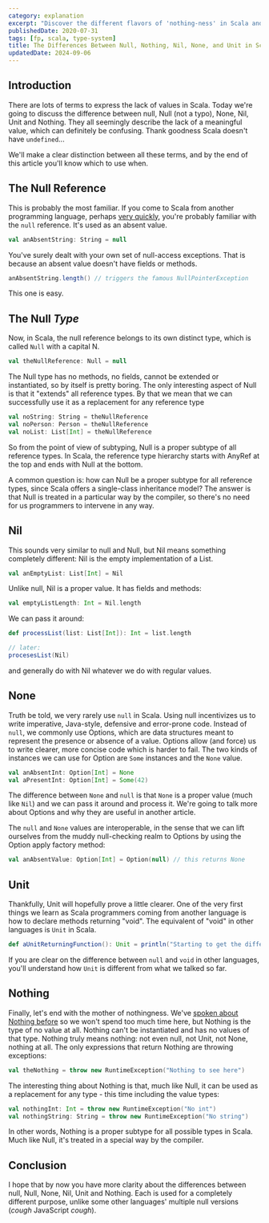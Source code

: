 ```yaml
---
category: explanation
excerpt: "Discover the different flavors of 'nothing-ness' in Scala and how they impact your code"
publishedDate: 2020-07-31
tags: [fp, scala, type-system]
title: The Differences Between Null, Nothing, Nil, None, and Unit in Scala
updatedDate: 2024-09-06
---
```


## Introduction

There are lots of terms to express the lack of values in Scala. Today we're going to discuss the difference between null, Null (not a typo), None, Nil, Unit and Nothing. They all seemingly describe the lack of a meaningful value, which can definitely be confusing. Thank goodness Scala doesn't have `undefined`...

We'll make a clear distinction between all these terms, and by the end of this article you'll know which to use when.

## The Null Reference

This is probably the most familiar. If you come to Scala from another programming language, perhaps [very quickly](/courses/scala-at-light-speed), you're probably familiar with the `null` reference. It's used as an absent value.

```scala
val anAbsentString: String = null
```

You've surely dealt with your own set of null-access exceptions. That is because an absent value doesn't have fields or methods.

```scala
anAbsentString.length() // triggers the famous NullPointerException
```

This one is easy.

## The Null _Type_

Now, in Scala, the null reference belongs to its own distinct type, which is called `Null` with a capital N.

```scala
val theNullReference: Null = null
```

The Null type has no methods, no fields, cannot be extended or instantiated, so by itself is pretty boring. The only interesting aspect of Null is that it "extends" all reference types. By that we mean that we can successfully use it as a replacement for any reference type

```scala
val noString: String = theNullReference
val noPerson: Person = theNullReference
val noList: List[Int] = theNullReference
```

So from the point of view of subtyping, Null is a proper subtype of all reference types. In Scala, the reference type hierarchy starts with AnyRef at the top and ends with Null at the bottom.

A common question is: how can Null be a proper subtype for all reference types, since Scala offers a single-class inheritance model? The answer is that Null is treated in a particular way by the compiler, so there's no need for us programmers to intervene in any way.

## Nil

This sounds very similar to null and Null, but Nil means something completely different: Nil is the empty implementation of a List.

```scala
val anEmptyList: List[Int] = Nil
```

Unlike null, Nil is a proper value. It has fields and methods:

```scala
val emptyListLength: Int = Nil.length
```

We can pass it around:

```scala
def processList(list: List[Int]): Int = list.length

// later:
procesesList(Nil)
```

and generally do with Nil whatever we do with regular values.

## None

Truth be told, we very rarely use `null` in Scala. Using null incentivizes us to write imperative, Java-style, defensive and error-prone code. Instead of `null`, we commonly use Options, which are data structures meant to represent the presence or absence of a value. Options allow (and force) us to write clearer, more concise code which is harder to fail. The two kinds of instances we can use for Option are `Some` instances and the `None` value.

```scala
val anAbsentInt: Option[Int] = None
val aPresentInt: Option[Int] = Some(42)
```

The difference between `None` and `null` is that `None` is a proper value (much like `Nil`) and we can pass it around and process it. We're going to talk more about Options and why they are useful in another article.

The `null` and `None` values are interoperable, in the sense that we can lift ourselves from the muddy null-checking realm to Options by using the Option apply factory method:

```scala
val anAbsentValue: Option[Int] = Option(null) // this returns None
```

## Unit

Thankfully, Unit will hopefully prove a little clearer. One of the very first things we learn as Scala programmers coming from another language is how to declare methods returning "void". The equivalent of "void" in other languages is `Unit` in Scala.

```scala
def aUnitReturningFunction(): Unit = println("Starting to get the difference!")
```

If you are clear on the difference between `null` and `void` in other languages, you'll understand how `Unit` is different from what we talked so far.

## Nothing

Finally, let's end with the mother of nothingness. We've [spoken about Nothing before](/articles/much-ado-about-nothing-in-scala) so we won't spend too much time here, but Nothing is the type of no value at all. Nothing can't be instantiated and has no values of that type. Nothing truly means nothing: not even null, not Unit, not None, nothing at all. The only expressions that return Nothing are throwing exceptions:

```scala
val theNothing = throw new RuntimeException("Nothing to see here")
```

The interesting thing about Nothing is that, much like Null, it can be used as a replacement for any type - this time including the value types:

```scala
val nothingInt: Int = throw new RuntimeException("No int")
val nothingString: String = throw new RuntimeException("No string")
```

In other words, Nothing is a proper subtype for all possible types in Scala. Much like Null, it's treated in a special way by the compiler.

## Conclusion

I hope that by now you have more clarity about the differences between null, Null, None, Nil, Unit and Nothing. Each is used for a completely different purpose, unlike some other languages' multiple null versions (_cough_ JavaScript _cough_).
